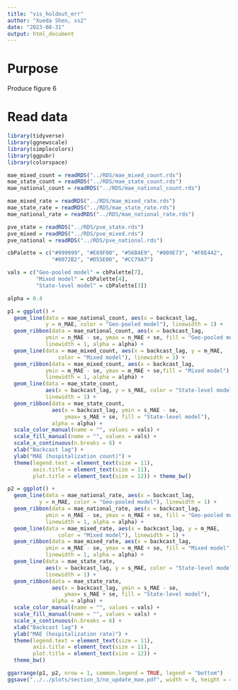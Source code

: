 ```yaml
---
title: "vis_holdout_err"
author: "Xueda Shen, xs2"
date: "2023-08-31"
output: html_document
---
```


# Purpose

Produce figure 6

# Read data

```r
library(tidyverse)
library(ggnewscale)
library(simplecolors)
library(ggpubr)
library(colorspace)
```

```r
mae_mixed_count = readRDS("../RDS/mae_mixed_count.rds")
mae_state_count = readRDS("../RDS/mae_state_count.rds")
mae_national_count = readRDS("../RDS/mae_national_count.rds")

mae_mixed_rate = readRDS("../RDS/mae_mixed_rate.rds")
mae_state_rate = readRDS("../RDS/mae_state_rate.rds")
mae_national_rate = readRDS("../RDS/mae_national_rate.rds")

pve_state = readRDS("../RDS/pve_state.rds")
pve_mixed = readRDS("../RDS/pve_mixed.rds")
pve_national = readRDS("../RDS/pve_national.rds")
```

```r
cbPalette = c("#999999", "#E69F00", "#56B4E9", "#009E73", "#F0E442",
              "#0072B2", "#D55E00", "#CC79A7")

vals = c("Geo-pooled model" = cbPalette[7], 
         "Mixed model" = cbPalette[4], 
         "State-level model" = cbPalette[3])

alpha = 0.4

p1 = ggplot() +
  geom_line(data = mae_national_count, aes(x = backcast_lag,
            y = n_MAE, color = "Geo-pooled model"), linewidth = 1) +
  geom_ribbon(data = mae_national_count, aes(x = backcast_lag,
            ymin = n_MAE - se, ymax = n_MAE + se, fill = "Geo-pooled model"),
            linewidth = 1, alpha = alpha) +
  geom_line(data = mae_mixed_count, aes(x = backcast_lag, y = m_MAE,
                color = "Mixed model"), linewidth = 1) +
  geom_ribbon(data = mae_mixed_count, aes(x = backcast_lag,
            ymin = m_MAE - se, ymax = m_MAE + se,fill = "Mixed model"),
            linewidth = 1, alpha = alpha) +
  geom_line(data = mae_state_count,
            aes(x = backcast_lag, y = s_MAE, color = "State-level model"),
            linewidth = 1) +
  geom_ribbon(data = mae_state_count, 
              aes(x = backcast_lag, ymin = s_MAE - se,
                  ymax= s_MAE + se, fill = "State-level model"),
              alpha = alpha) +
  scale_color_manual(name = "", values = vals) +
  scale_fill_manual(name = "", values = vals) +
  scale_x_continuous(n.breaks = 6) +
  xlab("Backcast lag") +
  ylab("MAE (hospitalization count)") +
  theme(legend.text = element_text(size = 11),
        axis.title = element_text(size = 11),
        plot.title = element_text(size = 12)) + theme_bw()

p2 = ggplot() +  
  geom_line(data = mae_national_rate, aes(x = backcast_lag, 
          y = n_MAE, color = "Geo-pooled model"), linewidth = 1) +
  geom_ribbon(data = mae_national_rate, aes(x = backcast_lag,
            ymin = n_MAE - se, ymax = n_MAE + se, fill = "Geo-pooled model"),
            linewidth = 1, alpha = alpha) +
  geom_line(data = mae_mixed_rate, aes(x = backcast_lag, y = m_MAE,
                color = "Mixed model"), linewidth = 1) +
  geom_ribbon(data = mae_mixed_rate, aes(x = backcast_lag,
            ymin = m_MAE - se, ymax = m_MAE + se, fill = "Mixed model"),
            linewidth = 1, alpha = alpha) +
  geom_line(data = mae_state_rate,
            aes(x = backcast_lag, y = s_MAE, color = "State-level model"), 
            linewidth = 1) +
  geom_ribbon(data = mae_state_rate,
              aes(x = backcast_lag, ymin = s_MAE - se, 
                  ymax= s_MAE + se, fill = "State-level model"), 
              alpha = alpha) +
  scale_color_manual(name = "", values = vals) +
  scale_fill_manual(name = "", values = vals) +
  scale_x_continuous(n.breaks = 6) +
  xlab("Backcast lag") +
  ylab("MAE (hospitalization rate)") +
  theme(legend.text = element_text(size = 11),
        axis.title = element_text(size = 11),
        plot.title = element_text(size = 12)) + 
  theme_bw()

ggarrange(p1, p2, nrow = 1, common.legend = TRUE, legend = "bottom")
ggsave("../../plots/section_3/no_update_mae.pdf", width = 9, height = 4.5)
```
